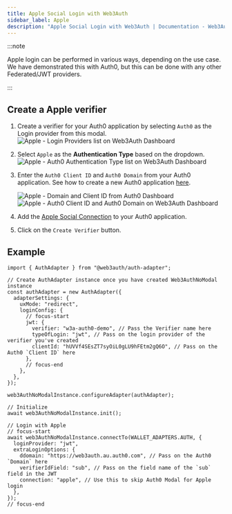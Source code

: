 ```yaml
---
title: Apple Social Login with Web3Auth
sidebar_label: Apple
description: "Apple Social Login with Web3Auth | Documentation - Web3Auth"
---
```



:::note

Apple login can be performed in various ways, depending on the use case. We have demonstrated this
with Auth0, but this can be done with any other Federated/JWT providers.

:::

## Create a Apple verifier

<CreateVerifierFirstStep />

1. Create a verifier for your Auth0 application by selecting `Auth0` as the Login provider from this
   modal.
   ![Apple - Login Providers list on Web3Auth Dashboard](/images/dashboard/create-verifier-auth0.png)
2. Select `Apple` as the **Authentication Type** based on the dropdown.
   ![Apple - Auth0 Authentication Type list on Web3Auth Dashboard](/images/dashboard/create-verifier-google.png)
3. Enter the `Auth0 Client ID` and `Auth0 Domain` from your Auth0 application. See how to create a
   new Auth0 application [here](https://auth0.com/docs/quickstart/webapp/).

   ![Apple - Domain and Client ID from Auth0 Dashboard](/images/dashboard/create-verifier-auth0-filled-common.png)
   ![Apple - Auth0 Client ID and Auth0 Domain on Web3Auth Dashboard](/images/dashboard/create-verifier-auth0-unfilled.png)

4. Add the
   [Apple Social Connection](https://marketplace.auth0.com/integrations/apple-social-connection) to
   your Auth0 application.
5. Click on the `Create Verifier` button.

## Example

```tsx
import { AuthAdapter } from "@web3auth/auth-adapter";

// Create AuthAdapter instance once you have created Web3AuthNoModal instance
const authAdapter = new AuthAdapter({
  adapterSettings: {
    uxMode: "redirect",
    loginConfig: {
      // focus-start
      jwt: {
        verifier: "w3a-auth0-demo", // Pass the Verifier name here
        typeOfLogin: "jwt", // Pass on the login provider of the verifier you've created
        clientId: "hUVVf4SEsZT7syOiL0gLU9hFEtm2gQ6O", // Pass on the Auth0 `Client ID` here
      },
      // focus-end
    },
  },
});

web3AuthNoModalInstance.configureAdapter(authAdapter);

// Initialize
await web3AuthNoModalInstance.init();

// Login with Apple
// focus-start
await web3AuthNoModalInstance.connectTo(WALLET_ADAPTERS.AUTH, {
  loginProvider: "jwt",
  extraLoginOptions: {
    ddomain: "https://web3auth.au.auth0.com", // Pass on the Auth0 `Domain` here
    verifierIdField: "sub", // Pass on the field name of the `sub` field in the JWT
    connection: "apple", // Use this to skip Auth0 Modal for Apple login
  },
});
// focus-end
```
